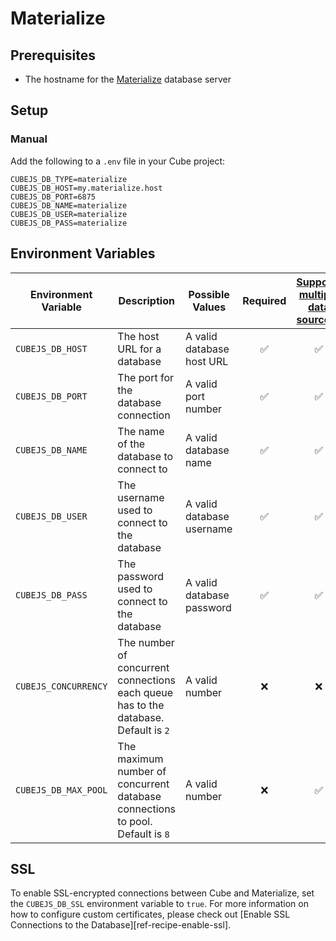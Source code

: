 # Materialize
## Prerequisites

- The hostname for the [Materialize][materialize] database server

## Setup

###  Manual

Add the following to a `.env` file in your Cube project:

```dotenv
CUBEJS_DB_TYPE=materialize
CUBEJS_DB_HOST=my.materialize.host
CUBEJS_DB_PORT=6875
CUBEJS_DB_NAME=materialize
CUBEJS_DB_USER=materialize
CUBEJS_DB_PASS=materialize
```

## Environment Variables

| Environment Variable | Description                                                                         | Possible Values           | Required | [Supports multiple data sources?][ref-config-multiple-ds-decorating-env] |
| -------------------- | ----------------------------------------------------------------------------------- | ------------------------- | :------: | :----------------------------------------------------------------------: |
| `CUBEJS_DB_HOST`     | The host URL for a database                                                         | A valid database host URL |    ✅    |                                    ✅                                    |
| `CUBEJS_DB_PORT`     | The port for the database connection                                                | A valid port number       |    ✅    |                                    ✅                                    |
| `CUBEJS_DB_NAME`     | The name of the database to connect to                                              | A valid database name     |    ✅    |                                    ✅                                    |
| `CUBEJS_DB_USER`     | The username used to connect to the database                                        | A valid database username |    ✅    |                                    ✅                                    |
| `CUBEJS_DB_PASS`     | The password used to connect to the database                                        | A valid database password |    ✅    |                                    ✅                                    |
| `CUBEJS_CONCURRENCY` | The number of concurrent connections each queue has to the database. Default is `2` | A valid number            |    ❌    |                                    ❌                                    |
| `CUBEJS_DB_MAX_POOL` | The maximum number of concurrent database connections to pool. Default is `8`       | A valid number            |    ❌    |                                    ✅                                    |

## SSL

To enable SSL-encrypted connections between Cube and Materialize, set the
`CUBEJS_DB_SSL` environment variable to `true`. For more information on how to
configure custom certificates, please check out [Enable SSL Connections to the
Database][ref-recipe-enable-ssl].

[materialize]: https://materialize.com/docs/
[ref-config-multiple-ds-decorating-env]:
  /config/multiple-data-sources#configuring-data-sources-with-environment-variables-decorated-environment-variables
